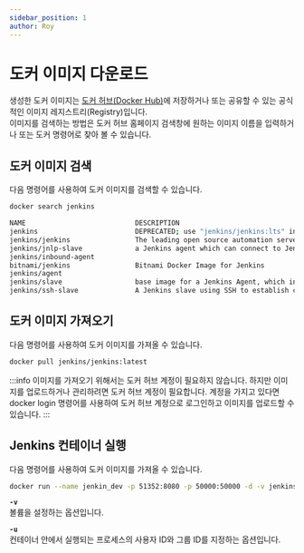 ```yaml
---
sidebar_position: 1
author: Roy
---
```



# 도커 이미지 다운로드

생성한 도커 이미지는 [도커 허브(Docker Hub)](https://hub.docker.com/)에 저장하거나 또는 공유할 수 있는 공식적인 이미지 레지스트리(Registry)입니다.<br/>
이미지를 검색하는 방법은 <Highlight>도커 허브 홈페이지 검색창</Highlight>에 원하는 이미지 이름을 입력하거나 또는 <Highlight>도커 명령어</Highlight>로 찾아 볼 수 있습니다.

## 도커 이미지 검색

다음 명령어를 사용하여 도커 이미지를 검색할 수 있습니다.

```bash {3-11}
docker search jenkins

NAME                           DESCRIPTION                                     STARS     OFFICIAL   AUTOMATED
jenkins                        DEPRECATED; use "jenkins/jenkins:lts" instead   5617      [OK]
jenkins/jenkins                The leading open source automation server       3457
jenkins/jnlp-slave             a Jenkins agent which can connect to Jenkins…   156                  [OK]
jenkins/inbound-agent                                                          96
bitnami/jenkins                Bitnami Docker Image for Jenkins                59                   [OK]
jenkins/agent                                                                  52
jenkins/slave                  base image for a Jenkins Agent, which includ…   49                   [OK]
jenkins/ssh-slave              A Jenkins slave using SSH to establish conne…   39                   [OK]
```

## 도커 이미지 가져오기

다음 명령어를 사용하여 도커 이미지를 가져올 수 있습니다.

```bash
docker pull jenkins/jenkins:latest
```

:::info
이미지를 가져오기 위해서는 도커 허브 계정이 필요하지 않습니다. 하지만 이미지를 업로드하거나 관리하려면 도커 허브 계정이 필요합니다. 계정을 가지고 있다면 docker login 명령어를 사용하여 도커 허브 계정으로 로그인하고 이미지를 업로드할 수 있습니다.
:::

## Jenkins 컨테이너 실행

다음 명령어를 사용하여 도커 이미지를 가져올 수 있습니다.

```bash
docker run --name jenkin_dev -p 51352:8080 -p 50000:50000 -d -v jenkins_home:/var/jenkins_home -u root jenkins/jenkins:latest
```

**`-v`**<br/>
볼륨을 설정하는 옵션입니다.

**`-u`**<br/>
컨테이너 안에서 실행되는 프로세스의 사용자 ID와 그룹 ID를 지정하는 옵션입니다.
